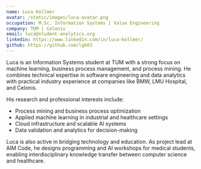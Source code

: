 ```yaml
---
name: Luca Kollmer
avatar: /static/images/luca-avatar.png
occupation: M.Sc. Information Systems | Value Engineering
company: TUM | Celonis
email: luca@student-analytics.org
linkedin: https://www.linkedin.com/in/luca-kollmer/
github: https://github.com/lgk03
---
```


Luca is an Information Systems student at TUM with a strong focus on machine learning, business process management, and process mining. He combines technical expertise in software engineering and data analytics with practical industry experience at companies like BMW, LMU Hospital, and Celonis.

His research and professional interests include:

- Process mining and business process optimization
- Applied machine learning in industrial and healthcare settings
- Cloud infrastructure and scalable AI systems
- Data validation and analytics for decision-making

Luca is also active in bridging technology and education. As project lead at AIM Code, he designs programming and AI workshops for medical students, enabling interdisciplinary knowledge transfer between computer science and healthcare.
